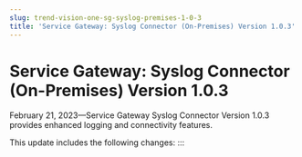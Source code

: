 ```yaml
---
slug: trend-vision-one-sg-syslog-premises-1-0-3
title: 'Service Gateway: Syslog Connector (On-Premises) Version 1.0.3'
---
```

# Service Gateway: Syslog Connector (On-Premises) Version 1.0.3

February 21, 2023—Service Gateway Syslog Connector Version 1.0.3 provides enhanced logging and connectivity features.

This update includes the following changes:
:::
